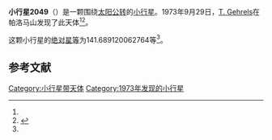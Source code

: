 {{Infobox planet
| bgcolour = #FFFFC0
| name = 2049 Grietje
| symbol = 
| image = 
| caption = 
| discovery = yes
| discovery_ref = 
| discoverer = [[T._Gehrels|T. Gehrels]]
| discovery_site = [[帕洛马山|帕洛马山]] 
| discovered = 1973年9月29日
| designations = yes
| mp_name = 
| named_after = 
| alt_names = 
| mp_category = [[主带内小行星|主带内小行星]]
| orbit_ref = <ref name="a">[http://ssd.jpl.nasa.gov/sbdb.cgi?sstr=2049 2049 Grietje] {{Wayback|url=http://ssd.jpl.nasa.gov/sbdb.cgi?sstr=2049 |date=20200820020958 }}，小行星數據庫瀏覽器（JPL Small-Body Database Browser）－[[美国国家航空航天局|美国国家航空航天局]]喷气推进实验室</ref>
| epoch = 2456400.5 (2013年4月18日更新)
| aphelion = {{convert|2.113565224077072|AU|km|3|abbr=on|lk=out}}
| perihelion = {{convert|1.784497783916754|AU|km|3|abbr=on}}
| semimajor = {{convert|1.949031503996913|AU|km|3|abbr=on}}
| eccentricity = 0.084418194
| period = 993.863441 [[日|日]]<br />2.72[[儒略年|儒略年]]
| avg_speed = 
| inclination = 24.41766676773215
| asc_node = 200.1142974260624
| mean_anomaly = 
| arg_peri = 141.689120062764
| satellites = 
| physical_characteristics = yes
| dimensions = 
| mass = 
| density = 
| surface_grav = 
| escape_velocity = 
| sidereal_day = 
| axial_tilt = 
| pole_ecliptic_lat = 
| pole_ecliptic_lon = 
| albedo = 
| temperatures= 
| temp_name1 = 
| mean_temp_1 = 
| max_temp_1 = 
| temp_name2 = 
| max_temp_2 = 
| spectral_type = 
| abs_magnitude = 141.689120062764
}}

'''小行星2049'''（{{lang-en|2049 Grietje}}）是一颗围绕[[太阳|太阳]][[公转|公转]]的[[小行星|小行星]]。1973年9月29日，[[T._Gehrels|T. Gehrels]]在帕洛马山发现了此天体<ref name="a" /><ref>{{cite news|title=小行星列表|url=http://cfa-www.harvard.edu/iau/lists/NumberedMPs.txt|accessdate=2013-07-08|newspaper=哈佛大学|archive-date=2008-05-17|archive-url=https://web.archive.org/web/20080517010638/http://cfa-www.harvard.edu/iau/lists/NumberedMPs.txt|dead-url=no}}</ref>。

这颗小行星的[[绝对星等|绝对星等]]为141.689120062764等<ref name="a" />。

==参考文献==
{{reflist}}
{{Minor Planet Number|[[小行星2048|小行星2048]]|[[小行星2050|小行星2050]]}}

{{小天体}}

[[Category:小行星带天体|Category:小行星带天体]]
[[Category:1973年发现的小行星|Category:1973年发现的小行星]]

{{asteroid-stub}}